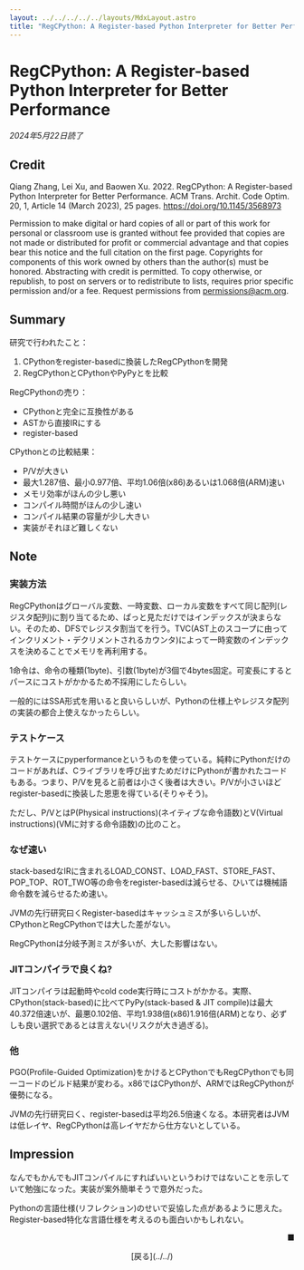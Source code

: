```yaml
---
layout: ../../../../../layouts/MdxLayout.astro
title: "RegCPython: A Register-based Python Interpreter for Better Performance"
---
```


# RegCPython: A Register-based Python Interpreter for Better Performance

_2024年5月22日読了_



## Credit

Qiang Zhang, Lei Xu, and Baowen Xu. 2022. RegCPython: A Register-based Python Interpreter for Better Performance. ACM Trans. Archit. Code Optim. 20, 1, Article 14 (March 2023), 25 pages. https://doi.org/10.1145/3568973

Permission to make digital or hard copies of all or part of this work for personal or classroom use is granted without fee provided that copies are not made or distributed for profit or commercial advantage and that copies bear this notice and the full citation on the first page. Copyrights for components of this work owned by others than the author(s) must be honored. Abstracting with credit is permitted. To copy otherwise, or republish, to post on servers or to redistribute to lists, requires prior specific permission and/or a fee. Request permissions from permissions@acm.org.


## Summary

研究で行われたこと：

1. CPythonをregister-basedに換装したRegCPythonを開発
2. RegCPythonとCPythonやPyPyとを比較

RegCPythonの売り：

- CPythonと完全に互換性がある
- ASTから直接IRにする
- register-based

CPythonとの比較結果：

- P/Vが大きい
- 最大1.287倍、最小0.977倍、平均1.06倍(x86)あるいは1.068倍(ARM)速い
- メモリ効率がほんの少し悪い
- コンパイル時間がほんの少し速い
- コンパイル結果の容量が少し大きい
- 実装がそれほど難しくない


## Note

### 実装方法

RegCPythonはグローバル変数、一時変数、ローカル変数をすべて同じ配列(レジスタ配列)に割り当てるため、ぱっと見ただけではインデックスが決まらない。そのため、DFSでレジスタ割当てを行う。TVC(AST上のスコープに由ってインクリメント・デクリメントされるカウンタ)によって一時変数のインデックスを決めることでメモリを再利用する。

1命令は、命令の種類(1byte)、引数(1byte)が3個で4bytes固定。可変長にするとパースにコストがかかるため不採用にしたらしい。

一般的にはSSA形式を用いると良いらしいが、Pythonの仕様上やレジスタ配列の実装の都合上使えなかったらしい。

### テストケース

テストケースにpyperformanceというものを使っている。純粋にPythonだけのコードがあれば、Cライブラリを呼び出すためだけにPythonが書かれたコードもある。つまり、P/Vを見ると前者は小さく後者は大きい。P/Vが小さいほどregister-basedに換装した恩恵を得ている(そりゃそう)。

ただし、P/VとはP(Physical instructions)(ネイティブな命令語数)とV(Virtual instructions)(VMに対する命令語数)の比のこと。

### なぜ速い

stack-basedなIRに含まれるLOAD_CONST、LOAD_FAST、STORE_FAST、POP_TOP、ROT_TWO等の命令をregister-basedは減らせる、ひいては機械語命令数を減らせるため速い。

JVMの先行研究曰くRegister-basedはキャッシュミスが多いらしいが、CPythonとRegCPythonでは大した差がない。

RegCPythonは分岐予測ミスが多いが、大した影響はない。

### JITコンパイラで良くね?

JITコンパイラは起動時やcold code実行時にコストがかかる。実際、CPython(stack-based)に比べてPyPy(stack-based & JIT compile)は最大40.372倍速いが、最悪0.102倍、平均1.938倍(x86)1.916倍(ARM)となり、必ずしも良い選択であるとは言えない(リスクが大き過ぎる)。

### 他

PGO(Profile-Guided Optimization)をかけるとCPythonでもRegCPythonでも同一コードのビルド結果が変わる。x86ではCPythonが、ARMではRegCPythonが優勢になる。

JVMの先行研究曰く、register-basedは平均26.5倍速くなる。本研究者はJVMは低レイヤ、RegCPythonは高レイヤだから仕方ないとしている。


## Impression

なんでもかんでもJITコンパイルにすればいいというわけではないことを示していて勉強になった。実装が案外簡単そうで意外だった。

Pythonの言語仕様(リフレクション)のせいで妥協した点があるように思えた。Register-based特化な言語仕様を考えるのも面白いかもしれない。



<p style="text-align: right">■</p>

<div style="text-align: center">
    [戻る](../../)
</div>
